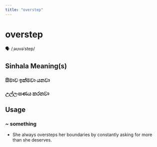 ```yaml
---
title: "overstep"
---
```


# overstep

🗣️ /ˌəʊvəˈstep/

## Sinhala Meaning(s)

### සීමාව ඉක්මවා යනවා
### උල්ලංඝණය කරනවා

## Usage

### ~ something

- She always oversteps her boundaries by constantly asking for more than she deserves.

